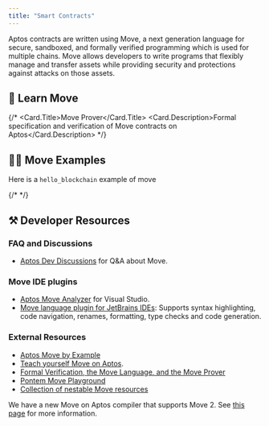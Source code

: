 ```yaml
---
title: "Smart Contracts"
---
```



Aptos contracts are written using Move, a next generation language for secure, sandboxed, and formally verified programming which is used for multiple chains.
Move allows developers to write programs that flexibly manage and transfer assets while providing security and protections against attacks on those assets.

## 📖 Learn Move

<CardGrid>
  <LinkCard href="/build/smart-contracts/why-move" title="Why Move?" description="Learn why Aptos uses the Move Language" />

  {/* <Card href="smart-contracts/prover">
          <Card.Title>Move Prover</Card.Title>
          <Card.Description>Formal specification and verification of Move contracts on Aptos</Card.Description>
        </Card> */}

  <LinkCard href="/build/smart-contracts/create-package" title="Create Package" description="Get started by learning how to create a Move package" />

  <LinkCard href="/build/smart-contracts/objects" title="Objects" description="Learn how to use the Object standard on Aptos to create composable and flexible primitives on chain" />
</CardGrid>

## 👨‍💻 Move Examples

<CardGrid>
  <LinkCard href="https://github.com/aptos-labs/aptos-core/tree/main/aptos-move/move-examples" title="Aptos Move Examples" description="30+ examples on how to develop Move on Aptos" target="_blank" />

  <LinkCard href="https://github.com/aptos-labs/aptos-core/tree/main/aptos-move/move-examples/move-tutorial" title="Move Tutorial" description="Covers the basics of programming with Move" target="_blank" />

  <LinkCard href="/build/guides/first-move-module" title="Your first Move Module" description="A  example of how to publish your first move module" />
</CardGrid>

Here is a `hello_blockchain` example of move

{/* <RemoteCodeblock permalink="https://github.com/aptos-labs/aptos-core/blob/77e1d222ebc5e7294e115e0d090c001da1d0e072/aptos-move/move-examples/hello_blockchain/sources/hello_blockchain.move#L1-L59"></RemoteCodeblock> */}

## ⚒️ Developer Resources

### FAQ and Discussions

- [Aptos Dev Discussions](https://github.com/aptos-labs/aptos-developer-discussions/discussions) for Q\&A about Move.

### Move IDE plugins

- [Aptos Move Analyzer](https://marketplace.visualstudio.com/items?itemName=MoveBit.aptos-move-analyzer) for Visual Studio.
- [Move language plugin for JetBrains IDEs](https://plugins.jetbrains.com/plugin/14721-move-language): Supports syntax highlighting, code navigation, renames, formatting, type checks and code generation.

### External Resources

- [Aptos Move by Example](https://move-developers-dao.gitbook.io/aptos-move-by-example)
- [Teach yourself Move on Aptos](https://github.com/econia-labs/teach-yourself-move).
- [Formal Verification, the Move Language, and the Move Prover](https://www.certik.com/resources/blog/2wSOZ3mC55AB6CYol6Q2rP-formal-verification-the-move-language-and-the-move-prover)
- [Pontem Move Playground](https://playground.pontem.network/)
- [Collection of nestable Move resources](https://github.com/taoheorg/taohe)

We have a new Move on Aptos compiler that supports Move 2. See [this page](/build/smart-contracts/compiler_v2) for more information.
